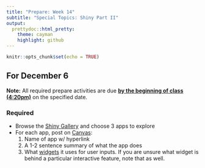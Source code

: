 ```yaml
---
title: "Prepare: Week 14"
subtitle: "Special Topics: Shiny Part II"
output: 
  prettydoc::html_pretty:
    theme: cayman
    highlight: github
---
```


```r
knitr::opts_chunk$set(echo = TRUE)
```


## For December 6

**Note:** All required prepare activities are due **<u>by the beginning of class (4:20pm)</u>** on the specified date.

### Required

- Browse the [Shiny Gallery](https://shiny.rstudio.com/gallery/) and choose 3 apps to explore
- For each app, post on [Canvas](https://canvas.apu.edu/courses/42480/discussion_topics/499514):
    1. Name of app w/ hyperlink
    2. A 1-2 sentence summary of what the app does
    3. What [widgets](https://shiny.rstudio.com/tutorial/written-tutorial/lesson3/) it uses for user inputs. If you are unsure what widget is behind a particular interactive feature, note that as well. 






